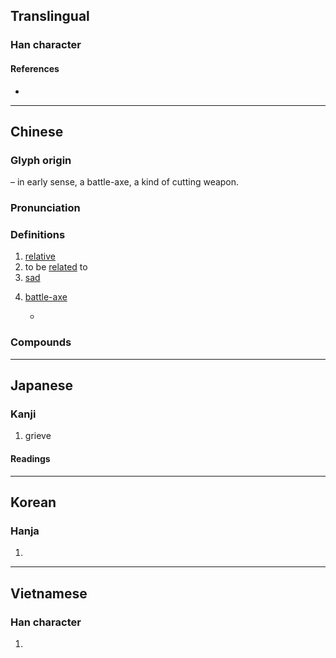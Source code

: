 {{also|慼}}
{{character info/new}}
==Translingual==

===Han character===
{{Han char|rn=62|rad=戈|as=07|sn=11|four=53200|canj=IHYMF|ids=⿵戊尗}}

====References====
* {{Han ref|kx=0412.380|dkj=11594|dj=0755.260|hdz=21406.150|uh=621A|ud=25114|bh=B1AD|bd=45485}}

----

==Chinese==
{{zh-forms}}

===Glyph origin===
{{Han etym}}
{{Han compound|戊|t1=scythe|尗|ls=psc|c1=s|c2=p}} – in early sense, a battle-axe, a kind of cutting weapon.

===Pronunciation===
{{zh-pron
|m=qī
|m-s=
|c=cik1
|c-t=
|g=
|h=pfs=
|j=
|mb=chĭ
|md=
|mn=qz:chhiak/tw,xm,zz:chhek
|mn-t=cêg4
|w=
|x=
|mc=y
|oc=y
|ma=
|cat=n,a
}}

===Definitions===
{{zh-hanzi}}

# [[relative]]
# to be [[related]] to
# [[sad]]
# {{zh-obsolete}} [[battle-axe]]
#* {{zh-x|^刑天 與 帝 至 此 爭 神，帝 斷 其 首，葬 之 長羊 之 山。乃 以 乳 為 目，以 臍 為 口，操 干 戚 以 舞。|When Xingtian fought with the Supreme Deity, the Supreme Deity decapitated him and buried his head at Changyang Mountain. But Xingtian's nipples became his eyes, his belly button became his mouth and he danced with shield and '''battle-axe'''.|ref=Shanhaijing}}

===Compounds===
{{zh-der|同休共戚|悲悲戚戚|愁戚戚|悲戚|串親戚|內戚|憂戚|哀戚|干戚|右戚|休戚|國戚|休戚相關|外戚|國戚皇親|休戚與共|欣戚|戚串|戚黨|戚舊|戚族|炊臼之戚|攀親引戚|戚屬|戚里|朱干玉戚|戚容|戚誼|戚戚|王公貴戚|皇親國戚|甯戚飯牛|甯戚扣角|戚然|戚施|懿戚|貴戚|自貽伊戚|籧篨戚施|鼓盆之戚|自詒伊戚|高朋故戚|親戚}}

----

==Japanese==

===Kanji===
{{ja-kanji|grade=c|rs=戈07}}

# grieve

====Readings====
{{ja-readings
|goon=しゃく
|kanon=せき
|on=そく
|kun=みうち-, いた-む, うれ-える
}}

----

==Korean==

===Hanja===
{{ko-hanja|hangeul=척|eumhun=|rv=cheok|mr=ch'ŏk|y=chek}}

# {{defn|lang=ko|sort=戈07}}

----

==Vietnamese==

===Han character===
{{vi-hantu|thích|rs=戈07}}

# {{defn|lang=vi|sort=戈07}}